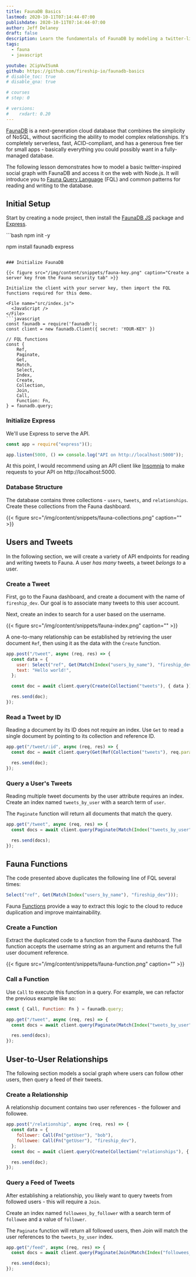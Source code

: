 ```yaml
---
title: FaunaDB Basics
lastmod: 2020-10-11T07:14:44-07:00
publishdate: 2020-10-11T07:14:44-07:00
author: Jeff Delaney
draft: false
description: Learn the fundamentals of FaunaDB by modeling a twitter-like social graph.
tags:
  - fauna
  - javascript

youtube: 2CipVwISumA
github: https://github.com/fireship-io/faunadb-basics
# disable_toc: true
# disable_qna: true

# courses
# step: 0

# versions:
#    rxdart: 0.20
---
```


[FaunaDB](https://fauna.com/) is a next-generation cloud database that combines the simplicity of NoSQL, without sacrificing the ability to model complex relationships. It's completely serverless, fast, ACID-compliant, and has a generous free tier for small apps - basically everything you could possibly want in a fully-managed database.

The following lesson demonstrates how to model a basic twitter-inspired social graph with FaunaDB and access it on the web with Node.js. It will introduce you to [Fauna Query Language](https://docs.fauna.com/fauna/current/api/fql/cheat_sheet) (FQL) and common patterns for reading and writing to the database.

## Initial Setup

Start by creating a node project, then install the [FaunaDB JS](https://github.com/fauna/faunadb-js) package and [Express](https://expressjs.com/).

<File name="command line">
  <Terminal />
</File>
```bash
npm init -y

npm install faunadb express

````

### Initialize FaunaDB

{{< figure src="/img/content/snippets/fauna-key.png" caption="Create a server key from the Fauna security tab" >}}

Initialize the client with your server key, then import the FQL functions required for this demo.

<File name="src/index.js">
  <JavaScript />
</File>
```javascript
const faunadb = require('faunadb');
const client = new faunadb.Client({ secret: 'YOUR-KEY' })

// FQL functions
const {
    Ref,
    Paginate,
    Get,
    Match,
    Select,
    Index,
    Create,
    Collection,
    Join,
    Call,
    Function: Fn,
} = faunadb.query;

````

### Initialize Express

We'll use Express to serve the API.

<File name="src/index.js">
  <JavaScript />
</File>

```javascript
const app = require("express")();

app.listen(5000, () => console.log("API on http://localhost:5000"));
```

At this point, I would recommend using an API client like [Insomnia](https://insomnia.rest/) to make requests to your API on http://localhost:5000.

### Database Structure

The database contains three collections - `users`, `tweets`, and `relationships`. Create these collections from the Fauna dashboard.

{{< figure src="/img/content/snippets/fauna-collections.png" caption="" >}}

## Users and Tweets

In the following section, we will create a variety of API endpoints for reading and writing tweets to Fauna. A user _has many_ tweets, a tweet _belongs to_ a user.

### Create a Tweet

First, go to the Fauna dashboard, and create a document with the name of `fireship_dev`. Our goal is to associate many tweets to this user account.

Next, create an index to search for a user based on the username.

{{< figure src="/img/content/snippets/fauna-index.png" caption="" >}}

A one-to-many relationship can be established by retrieving the user document `Ref`, then using it as the data with the `Create` function.

<File name="src/index.js">
  <JavaScript />
</File>

```javascript
app.post("/tweet", async (req, res) => {
  const data = {
    user: Select("ref", Get(Match(Index("users_by_name"), "fireship_dev"))),
    text: "Hello world!",
  };

  const doc = await client.query(Create(Collection("tweets"), { data }));

  res.send(doc);
});
```

### Read a Tweet by ID

Reading a document by its ID does not require an index. Use `Get` to read a single document by pointing to its collection and reference ID.

<File name="src/index.js">
  <JavaScript />
</File>

```javascript
app.get("/tweet/:id", async (req, res) => {
  const doc = await client.query(Get(Ref(Collection("tweets"), req.params.id)));

  res.send(doc);
});
```

### Query a User's Tweets

Reading multiple tweet documents by the user attribute requires an index. Create an index named `tweets_by_user` with a search term of `user`.

The `Paginate` function will return all documents that match the query.

<File name="src/index.js">
  <JavaScript />
</File>

```javascript
app.get("/tweet", async (req, res) => {
  const docs = await client.query(Paginate(Match(Index("tweets_by_user"), Select("ref", Get(Match(Index("users_by_name"), "fireship_dev"))))));

  res.send(docs);
});
```

## Fauna Functions

The code presented above duplicates the following line of FQL several times:

```javascript
Select("ref", Get(Match(Index("users_by_name"), "fireship_dev")));
```

Fauna [Functions](https://docs.fauna.com/fauna/current/api/fql/functions) provide a way to extract this logic to the cloud to reduce duplication and improve maintainability.

### Create a Function

Extract the duplicated code to a function from the Fauna dashboard. The function accepts the username string as an argument and returns the full user document reference.

{{< figure src="/img/content/snippets/fauna-function.png" caption="" >}}

### Call a Function

Use `Call` to execute this function in a query. For example, we can refactor the previous example like so:

<File name="src/index.js">
  <JavaScript />
</File>

```javascript
const { Call, Function: Fn } = faunadb.query;

app.get("/tweet", async (req, res) => {
  const docs = await client.query(Paginate(Match(Index("tweets_by_user"), Call(Fn("getUser"), "fireship_dev"))));

  res.send(docs);
});
```

## User-to-User Relationships

The following section models a social graph where users can follow other users, then query a feed of their tweets.

### Create a Relationship

A relationship document contains two user references - the follower and followee.

<File name="src/index.js">
  <JavaScript />
</File>

```javascript
app.post("/relationship", async (req, res) => {
  const data = {
    follower: Call(Fn("getUser"), "bob"),
    followee: Call(Fn("getUser"), "fireship_dev"),
  };
  const doc = await client.query(Create(Collection("relationships"), { data }));

  res.send(doc);
});
```

### Query a Feed of Tweets

After establishing a relationship, you likely want to query tweets from followed users - this will require a `Join`.

Create an index named `followees_by_follower` with a search term of `followee` and a value of `follower`.

The `Paginate` function will return all followed users, then Join will match the user references to the `tweets_by_user` index.

<File name="src/index.js">
  <JavaScript />
</File>

```javascript
app.get("/feed", async (req, res) => {
  const docs = await client.query(Paginate(Join(Match(Index("followees_by_follower"), Call(Fn("getUser"), "bob")), Index("tweets_by_user"))));

  res.send(docs);
});
```
